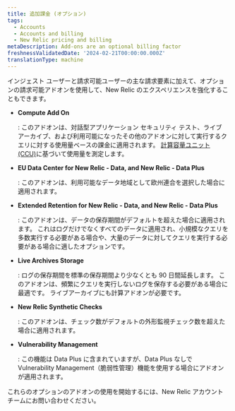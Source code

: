```yaml
---
title: 追加課金 (オプション)
tags:
  - Accounts
  - Accounts and billing
  - New Relic pricing and billing
metaDescription: Add-ons are an optional billing factor
freshnessValidatedDate: '2024-02-21T00:00:00.000Z'
translationType: machine
---
```


インジェスト ユーザーと請求可能ユーザーの主な請求要素に加えて、オプションの請求可能アドオンを使用して、New Relic のエクスペリエンスを強化することもできます。

* <DoNotTranslate>**Compute Add On**</DoNotTranslate>

  : このアドオンは、対話型アプリケーション セキュリティ テスト、ライブ アーカイブ、および利用可能になったその他のアドオンに対して実行するクエリに対する使用量ベースの課金に適用されます。 [計算容量ユニット (CCU)](/docs/licenses/license-information/product-definitions/new-relic-one-pricing-definitions#compute-capacity-unit)に基づいて使用量を測定します。

* <DoNotTranslate>**EU Data Center for New Relic - Data, and New Relic - Data Plus**</DoNotTranslate>

  : このアドオンは、利用可能なデータ地域として欧州連合を選択した場合に適用されます。

* <DoNotTranslate>**Extended Retention for New Relic - Data, and New Relic - Data Plus**</DoNotTranslate>

  : このアドオンは、データの保存期間がデフォルトを超えた場合に適用されます。 これはログだけでなくすべてのデータに適用され、小規模なクエリを多数実行する必要がある場合や、大量のデータに対してクエリを実行する必要がある場合に適したオプションです。

* <DoNotTranslate>**Live Archives Storage**</DoNotTranslate>

  : ログの保存期間を標準の保存期間より少なくとも 90 日間延長します。 このアドオンは、頻繁にクエリを実行しないログを保存する必要がある場合に最適です。 ライブアーカイブにも計算アドオンが必要です。

* <DoNotTranslate>**New Relic Synthetic Checks**</DoNotTranslate>

  : このアドオンは、チェック数がデフォルトの外形監視チェック数を超えた場合に適用されます。

* <DoNotTranslate>**Vulnerability Management**</DoNotTranslate>

  : この機能は Data Plus に含まれていますが、Data Plus なしで Vulnerability Management（脆弱性管理）機能を使用する場合にアドオンが適用されます。

これらのオプションのアドオンの使用を開始するには、New Relic アカウント チームにお問い合わせください。